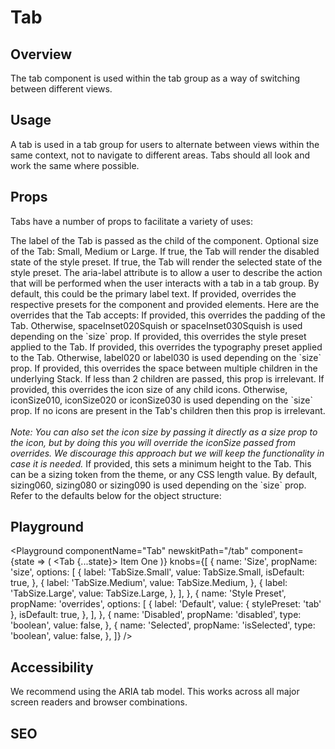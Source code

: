 

# Tab

## Overview

The tab component is used within the tab group as a way of switching between different views. 

## Usage

A tab is used in a tab group for users to alternate between views within the same context, not to navigate to different areas.
Tabs should all look and work the same where possible. 

## Props

Tabs have a number of props to facilitate a variety of uses:

<LegacyBlock marginTop="sizing040">
  <Prop name="children" type="string">
    The label of the Tab is passed as the child of the component.
  </Prop>
  <Prop name="size" type="TabSize" enum={TabSize}
    default={TabSize.Medium}>
    Optional size of the Tab: Small, Medium or Large.
  </Prop>
  <Prop name="disabled" type="boolean" default={false}>
    If true, the Tab will render the disabled state of the style preset.
  </Prop>
  <Prop name="isSelected" type="boolean" default={false}>
    If true, the Tab will render the selected state of the style preset.
  </Prop>
  <Prop name="ariaLabel" type="string">
    The aria-label attribute is to allow a user to describe the action that will be performed when the user interacts with a tab in a tab group. By default, this could be the primary label text.
  </Prop>
  <Prop name="overrides" type="object">
    If provided, overrides the respective presets for the component and provided elements.
    Here are the overrides that the Tab accepts:
    <Prop name="padding" type="PaddingPresetKeys">
      If provided, this overrides the padding of the Tab. Otherwise,
      spaceInset020Squish or spaceInset030Squish is used depending on the `size`
      prop.
    </Prop>
    <Prop name="stylePreset" type="string" default="tab">
      If provided, this overrides the style preset applied to the Tab.
    </Prop>
    <Prop name="typographyPreset" type="string">
      If provided, this overrides the typography preset applied to the Tab. Otherwise,
      label020 or label030 is used depending on the `size` prop.
    </Prop>
    <Prop name="space" type="SizingKeys">
      If provided, this overrides the space between multiple children in the
      underlying Stack. If less than 2 children are passed, this prop is
      irrelevant.
    </Prop>
    <Prop name="iconSize" type="IconSizeKeys">
      If provided, this overrides the icon size of any child icons. Otherwise,
      iconSize010, iconSize020 or iconSize030 is used depending on the `size` prop. If no icons
      are present in the Tab's children then this prop is irrelevant.
      <br />
      <br />
      <i>Note: You can also set the icon size by passing it directly as a size prop to the icon,
      but by doing this you will override the iconSize passed from overrides.
      We discourage this approach but we will keep the functionality
      in case it is needed.</i>
    </Prop>
    <Prop name="minHeight" type="SizingKeys | string">
      If provided, this sets a minimum height to the Tab. This can be a sizing
      token from the theme, or any CSS length value. By default, sizing060,
      sizing080 or sizing090 is used depending on the `size` prop.
    </Prop>
    Refer to the defaults below for the object structure:
    <CodeFromDefaultPresets componentName="tab" />
  </Prop>
</LegacyBlock>

## Playground

<Playground
  componentName="Tab"
  newskitPath="/tab"
  component={state => (
    <Tab {...state}>
      <Email />
      Item One
    </Tab>
  )}
  knobs={[
    {
      name: 'Size',
      propName: 'size',
      options: [
        {
          label: 'TabSize.Small',
          value: TabSize.Small,
          isDefault: true,
        },
        {
          label: 'TabSize.Medium',
          value: TabSize.Medium,
        },
        {
          label: 'TabSize.Large',
          value: TabSize.Large,
        },
      ],
    },
    {
      name: 'Style Preset',
      propName: 'overrides',
      options: [
         {
          label: 'Default',
          value: {
            stylePreset: 'tab'
          },
          isDefault: true,
        },
      ],
    },
    {
      name: 'Disabled',
      propName: 'disabled',
      type: 'boolean',
      value: false,
    },
    {
      name: 'Selected',
      propName: 'isSelected',
      type: 'boolean',
      value: false,
    },
  ]}
/>

## Accessibility
We recommend using the ARIA tab model. This works across all major screen readers and browser combinations.

## SEO
